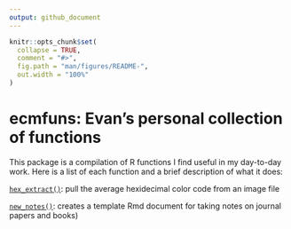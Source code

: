 ```yaml
---
output: github_document
---
```


<!-- README.md is generated from README.Rmd. Please edit that file -->

```r
knitr::opts_chunk$set(
  collapse = TRUE,
  comment = "#>",
  fig.path = "man/figures/README-",
  out.width = "100%"
)
```

# ecmfuns: Evan's personal collection of functions 

<!-- badges: start -->
<!-- badges: end -->

This package is a compilation of R functions I find useful in my day-to-day work. Here is a list of each function and a brief description of what it does:

[`hex_extract()`](R/hex_extract.R): pull the average hexidecimal color code from an image file

[`new_notes()`](R/new_notes.R): creates a template Rmd document for taking notes on journal papers and books)


